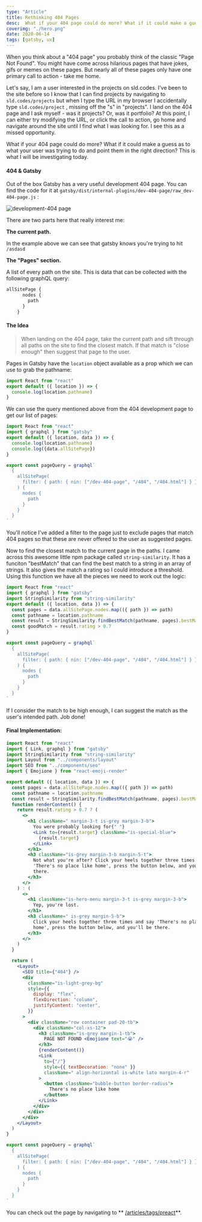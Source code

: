 ```yaml
---
type: "Article"
title: Rethinking 404 Pages
desc:  What if your 404 page could do more? What if it could make a guess as to what your user was trying to do and try and get them where they need to go? This is what I will be investigating today.
coverimg: "./hero.png"
date: 2020-06-14
tags: [gatsby, ux]
---
```


When you think about a "404 page" you probably think of the classic "Page Not Found". You might have come across hilarious pages that have jokes, gifs or memes on these pages. But nearly all of these pages only have one primary call to action - take me home. 

Let's say, I am a user interested in the projects on sld.codes. I've been to the site before so I know that I can find projects by navigating to `sld.codes/projects` but when I type the URL in my browser I accidentally type  `sld.codes/project` , missing off the "s" in "projects".  I land on the 404 page and I ask myself - was it projects? Or, was it portfolio? At this point, I can either try modifying the URL, or click the call to action, go home and navigate around the site until I find what I was looking for. I see this as a missed opportunity. 

What if your 404 page could do more? What if it could make a guess as to what your user was trying to do and point them in the right direction? This is what I will be investigating today.

#### 404 & Gatsby

Out of the box Gatsby has a very useful development 404 page. You can find the code for it at `gatsby/dist/internal-plugins/dev-404-page/raw_dev-404-page.js` :

![development-404 page](./development-404.png)

There are two parts here that really interest me:

**The current path.**

In the example above we can see that gatsby knows you're trying to hit `/asdasd`

**The "Pages" section.**

A list of every path on the site. This is data that can be collected with the following graphQL query:

   ```graphql
   allSitePage {
         nodes {
           path
         }
       }
   ```

#### The Idea

> When landing on the 404 page, take the current path and sift through all paths on the site to find the closest match. If that match is "close enough" then suggest that page to the user.

Pages in Gatsby have the `location` object available as a prop which we can use to grab the pathname:

```jsx
import React from "react"
export default ({ location }) => {
  console.log(location.pathname)
}
```

We can use the query mentioned above from the 404 development page to get our list of pages:

```jsx
import React from "react"
import { graphql } from "gatsby"
export default ({ location, data }) => {
  console.log(location.pathname)
  console.log({data.allSitePage})
}

export const pageQuery = graphql`
  {
    allSitePage(
      filter: { path: { nin: ["/dev-404-page", "/404", "/404.html"] } }
    ) {
      nodes {
        path
      }
    }
  }
`
```

You'll notice I've added a filter to the page just to exclude pages that match 404 pages so that these are never offered to the user as suggested pages.

Now to find the closest match to the current page in the paths. I came across this awesome little npm package called `string-similarity`. 
It has a funciton "bestMatch" that can find the best match to a string in an array of strings. It also gives the match a rating so I could introduce a threshold. Using this function we have all the pieces we need to work out the logic:

```jsx
import React from "react"
import { graphql } from "gatsby"
import StringSimilarity from "string-similarity"
export default ({ location, data }) => {
  const pages = data.allSitePage.nodes.map(({ path }) => path)
  const pathname = location.pathname
  const result = StringSimilarity.findBestMatch(pathname, pages).bestMatch
  const goodMatch = result.rating > 0.7
}

export const pageQuery = graphql`
  {
    allSitePage(
      filter: { path: { nin: ["/dev-404-page", "/404", "/404.html"] } }
    ) {
      nodes {
        path
      }
    }
  }
`
```
If I consider the match to be high enough, I can suggest the match as the user's intended path. Job done!

#### Final Implementation:

```jsx
import React from "react"
import { Link, graphql } from "gatsby"
import StringSimilarity from "string-similarity"
import Layout from "../components/layout"
import SEO from "../components/seo"
import { Emojione } from "react-emoji-render"

export default ({ location, data }) => {
  const pages = data.allSitePage.nodes.map(({ path }) => path)
  const pathname = location.pathname
  const result = StringSimilarity.findBestMatch(pathname, pages).bestMatch
  function renderContent() {
    return result.rating > 0.7 ? (
      <>
        <h1 className=" margin-3-t is-grey margin-3-b">
          You were probably looking for{" "}
          <Link to={result.target} className="is-special-blue">
            {result.target}
          </Link>
        </h1>
        <h3 className="is-grey margin-3-b margin-5-t">
          Not what you're after? Click your heels together three times and say
          'There's no place like home', press the button below, and you'll be
          there.
        </h3>
      </>
    ) : (
      <>
        <h1 className="is-hero-menu margin-3-t is-grey margin-3-b">
          Yep, you're lost.
        </h1>
        <h3 className=" is-grey margin-5-b">
          Click your heels together three times and say 'There's no place like
          home', press the button below, and you'll be there.
        </h3>
      </>
    )
  }

  return (
    <Layout>
      <SEO title={"404"} />
      <div
        className="is-light-grey-bg"
        style={{
          display: "flex",
          flexDirection: "column",
          justifyContent: "center",
        }}
      >
        <div className="row container pad-20-tb">
          <div className="col-xs-12">
            <h3 className="is-grey margin-1-tb">
              PAGE NOT FOUND <Emojione text="😭" />
            </h3>
            {renderContent()}
            <Link
              to={"/"}
              style={{ textDecoration: "none" }}
              className=" align-horizontal is-white lato margin-4-r"
            >
              <button className="bubble-button border-radius">
                There's no place like home
              </button>
            </Link>
          </div>
        </div>
      </div>
    </Layout>
  )
}

export const pageQuery = graphql`
  {
    allSitePage(
      filter: { path: { nin: ["/dev-404-page", "/404", "/404.html"] } }
    ) {
      nodes {
        path
      }
    }
  }
`

```

You can check out the page by navigating to ** [/articles/tags/preact]("/articles/tags/reac")**.

